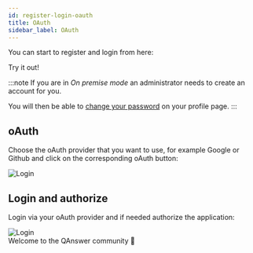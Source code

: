 ```yaml
---
id: register-login-oauth
title: OAuth
sidebar_label: OAuth
---
```



You can start to register and login from here:

<div style={{ display: 'flex', justifyContent: 'center', marginBottom: '20px' }}>
    <Link
        to='https://app.qanswer.ai'
        className="button button--primary button--lg"
    >
        Try it out!
    </Link>
</div>

:::note
If you are in *On premise mode* an administrator needs to create an account for you.

You will then be able to [change your password](/premise-mode/change-pwd) on your profile page.
:::

## oAuth
Choose the oAuth provider that you want to use, for example Google or Github and click on the corresponding oAuth button:

<Image src='/img/screenshots/login.png' alt='Login'/>

## Login and authorize

Login via your oAuth provider and if needed authorize the application:

<Image src='/img/screenshots/oauth.png' alt='Login'/>

<div style={{ display: 'flex', width: '100%', justifyContent: 'center', fontSize: '30px' }}>Welcome to the QAnswer community 🎉</div>